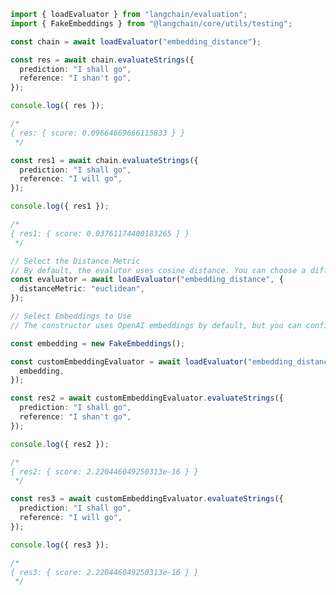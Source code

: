 ```typescript
import { loadEvaluator } from "langchain/evaluation";
import { FakeEmbeddings } from "@langchain/core/utils/testing";

const chain = await loadEvaluator("embedding_distance");

const res = await chain.evaluateStrings({
  prediction: "I shall go",
  reference: "I shan't go",
});

console.log({ res });

/*
{ res: { score: 0.09664669666115833 } }
 */

const res1 = await chain.evaluateStrings({
  prediction: "I shall go",
  reference: "I will go",
});

console.log({ res1 });

/*
{ res1: { score: 0.03761174400183265 } }
 */

// Select the Distance Metric
// By default, the evalutor uses cosine distance. You can choose a different distance metric if you'd like.
const evaluator = await loadEvaluator("embedding_distance", {
  distanceMetric: "euclidean",
});

// Select Embeddings to Use
// The constructor uses OpenAI embeddings by default, but you can configure this however you want.

const embedding = new FakeEmbeddings();

const customEmbeddingEvaluator = await loadEvaluator("embedding_distance", {
  embedding,
});

const res2 = await customEmbeddingEvaluator.evaluateStrings({
  prediction: "I shall go",
  reference: "I shan't go",
});

console.log({ res2 });

/*
{ res2: { score: 2.220446049250313e-16 } }
 */

const res3 = await customEmbeddingEvaluator.evaluateStrings({
  prediction: "I shall go",
  reference: "I will go",
});

console.log({ res3 });

/*
{ res3: { score: 2.220446049250313e-16 } }
 */
```